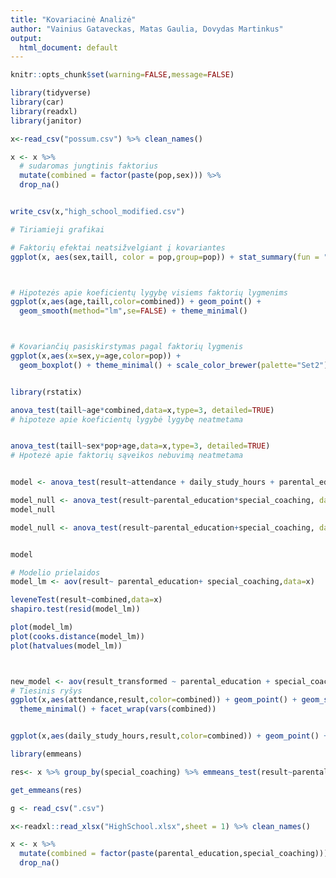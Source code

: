 ```yaml
---
title: "Kovariacinė Analizė"
author: "Vainius Gataveckas, Matas Gaulia, Dovydas Martinkus"
output:
  html_document: default
---
```



```r
knitr::opts_chunk$set(warning=FALSE,message=FALSE)
```

```r
library(tidyverse)
library(car)
library(readxl)
library(janitor)

x<-read_csv("possum.csv") %>% clean_names()
```


```r
x <- x %>%
  # sudaromas jungtinis faktorius
  mutate(combined = factor(paste(pop,sex))) %>%
  drop_na()


write_csv(x,"high_school_modified.csv")

# Tiriamieji grafikai

# Faktorių efektai neatsižvelgiant į kovariantes
ggplot(x, aes(sex,taill, color = pop,group=pop)) + stat_summary(fun = "mean", geom = "line", size = 1) + theme_minimal(base_size = 16) 



# Hipotezės apie koeficientų lygybę visiems faktorių lygmenims
ggplot(x,aes(age,taill,color=combined)) + geom_point() +
  geom_smooth(method="lm",se=FALSE) + theme_minimal()



# Kovariančių pasiskirstymas pagal faktorių lygmenis 
ggplot(x,aes(x=sex,y=age,color=pop)) +
  geom_boxplot() + theme_minimal() + scale_color_brewer(palette="Set2")



```


```r
library(rstatix)

anova_test(taill~age*combined,data=x,type=3, detailed=TRUE) 
# hipoteze apie koeficientų lygybė lygybę neatmetama


anova_test(taill~sex*pop+age,data=x,type=3, detailed=TRUE)
# Hpotezė apie faktorių sąveikos nebuvimą neatmetama


model <- anova_test(result~attendance + daily_study_hours + parental_education+special_coaching,data=x,type=3, detailed=TRUE)

model_null <- anova_test(result~parental_education*special_coaching, data=x, type=3)
model_null

model_null <- anova_test(result~parental_education+special_coaching, data=x, type=3)


model
```

```r
# Modelio prielaidos
model_lm <- aov(result~ parental_education+ special_coaching,data=x)

leveneTest(result~combined,data=x)
shapiro.test(resid(model_lm))

plot(model_lm)
plot(cooks.distance(model_lm))
plot(hatvalues(model_lm))



new_model <- aov(result_transformed ~ parental_education + special_coaching,data=x)
# Tiesinis ryšys
ggplot(x,aes(attendance,result,color=combined)) + geom_point() + geom_smooth(method="lm",se=FALSE) +
  theme_minimal() + facet_wrap(vars(combined))


ggplot(x,aes(daily_study_hours,result,color=combined)) + geom_point() + geom_smooth(method="lm",se=FALSE) + theme_minimal() + facet_wrap(vars(combined))
```


```r
library(emmeans)

res<- x %>% group_by(special_coaching) %>% emmeans_test(result~parental_education,covariate = c(daily_study_hours,attendance),  p.adjust.method = "bonferroni") 

get_emmeans(res)
```



```r
g <- read_csv(".csv")
```




```r

x<-readxl::read_xlsx("HighSchool.xlsx",sheet = 1) %>% clean_names()
```


```r
x <- x %>%
  mutate(combined = factor(paste(parental_education,special_coaching))) %>%
  drop_na()

```


```r
```


```r
```


```r
```


```r
```

